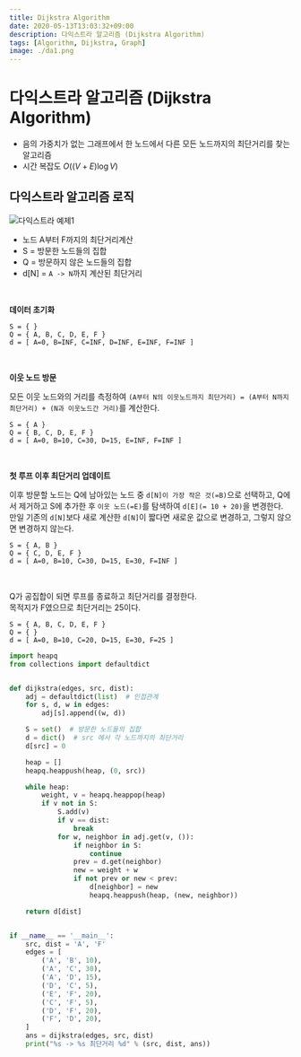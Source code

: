 ```yaml
---
title: Dijkstra Algorithm
date: 2020-05-13T13:03:32+09:00
description: 다익스트라 알고리즘 (Dijkstra Algorithm)
tags: [Algorithm, Dijkstra, Graph]
image: ./da1.png
---
```


# 다익스트라 알고리즘 (Dijkstra Algorithm)

- 음의 가중치가 없는 그래프에서 한 노드에서 다른 모든 노드까지의 최단거리를 찾는 알고리즘
- 시간 복잡도 $O((V+E)\log V)$

## 다익스트라 알고리즘 로직

![다익스트라 예제1](./da1.png)

- 노드 A부터 F까지의 최단거리계산
- S = 방문한 노드들의 집합
- Q = 방문하지 않은 노드들의 집합
- d[N] = `A -> N`까지 계산된 최단거리

<br />

**데이터 초기화**

```
S = { }
Q = { A, B, C, D, E, F }
d = [ A=0, B=INF, C=INF, D=INF, E=INF, F=INF ]
```

<br />

**이웃 노드 방문**

모든 이웃 노드와의 거리를 측정하여 `(A부터 N의 이웃노드까지 최단거리) = (A부터 N까지 최단거리) + (N과 이웃노드간 거리)`를 계산한다.

```
S = { A }
Q = { B, C, D, E, F }
d = [ A=0, B=10, C=30, D=15, E=INF, F=INF ]
```

<br />

**첫 루프 이후 최단거리 업데이트**

이후 방문할 노드는 Q에 남아있는 노드 중 `d[N]이 가장 작은 것(=B)`으로 선택하고, Q에서 제거하고 S에 추가한 후 `이웃 노드(=E)`를 탐색하여 `d[E](= 10 + 20)`을 변경한다.  
만일 기존의 `d[N]`보다 새로 계산한 `d[N]`이 짧다면 새로운 값으로 변경하고, 그렇지 않으면 변경하지 않는다.

```
S = { A, B }
Q = { C, D, E, F }
d = [ A=0, B=10, C=30, D=15, E=30, F=INF ]
```

<br />

Q가 공집합이 되면 루프를 종료하고 최단거리를 결정한다.  
목적지가 F였으므로 최단거리는 25이다.

```
S = { A, B, C, D, E, F }
Q = { }
d = [ A=0, B=10, C=20, D=15, E=30, F=25 ]
```

```py
import heapq
from collections import defaultdict


def dijkstra(edges, src, dist):
    adj = defaultdict(list)  # 인접관계
    for s, d, w in edges:
        adj[s].append((w, d))

    S = set()  # 방문한 노드들의 집합
    d = dict()  # src 에서 각 노드까지의 최단거리
    d[src] = 0

    heap = []
    heapq.heappush(heap, (0, src))

    while heap:
        weight, v = heapq.heappop(heap)
        if v not in S:
            S.add(v)
            if v == dist:
                break
            for w, neighbor in adj.get(v, ()):
                if neighbor in S:
                    continue
                prev = d.get(neighbor)
                new = weight + w
                if not prev or new < prev:
                    d[neighbor] = new
                    heapq.heappush(heap, (new, neighbor))

    return d[dist]


if __name__ == '__main__':
    src, dist = 'A', 'F'
    edges = [
        ('A', 'B', 10),
        ('A', 'C', 30),
        ('A', 'D', 15),
        ('D', 'C', 5),
        ('E', 'F', 20),
        ('C', 'F', 5),
        ('D', 'F', 20),
        ('F', 'D', 20),
    ]
    ans = dijkstra(edges, src, dist)
    print("%s -> %s 최단거리 %d" % (src, dist, ans))
```
